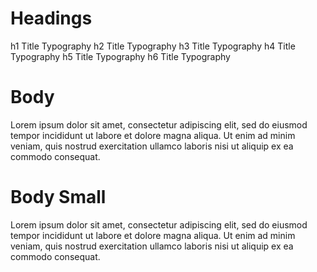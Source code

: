 
<Meta title='Typography' component={Typography} />

# Headings

<Canvas>
  <Story name='h1'>
    <Typography variant='h1'>h1 Title Typography</Typography>
  </Story>
  <Story name='h2'>
    <Typography variant='h2'>h2 Title Typography</Typography>
  </Story>
  <Story name='h3'>
    <Typography variant='h3'>h3 Title Typography</Typography>
  </Story>
  <Story name='h4'>
    <Typography variant='h4'>h4 Title Typography</Typography>
  </Story>
  <Story name='h5'>
    <Typography variant='h5'>h5 Title Typography</Typography>
  </Story>
  <Story name='h6'>
    <Typography variant='h6'>h6 Title Typography</Typography>
  </Story>
</Canvas>

# Body

<Canvas>
  <Story name='body1'>
    <Typography variant='body1'>
      Lorem ipsum dolor sit amet, consectetur adipiscing elit, sed do eiusmod
      tempor incididunt ut labore et dolore magna aliqua. Ut enim ad minim
      veniam, quis nostrud exercitation ullamco laboris nisi ut aliquip ex ea
      commodo consequat.
    </Typography>
  </Story>
</Canvas>

# Body Small

<Canvas>
  <Story name='body2'>
    <Typography variant='body2'>
      Lorem ipsum dolor sit amet, consectetur adipiscing elit, sed do eiusmod
      tempor incididunt ut labore et dolore magna aliqua. Ut enim ad minim
      veniam, quis nostrud exercitation ullamco laboris nisi ut aliquip ex ea
      commodo consequat.
    </Typography>
  </Story>
</Canvas>
